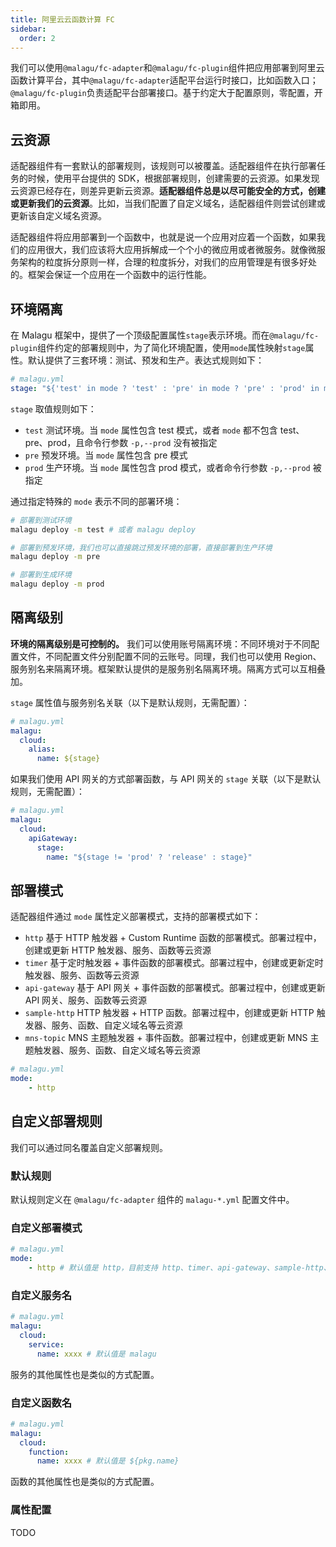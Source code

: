 ```yaml
---
title: 阿里云云函数计算 FC
sidebar:
  order: 2
---
```


我们可以使用`@malagu/fc-adapter`和`@malagu/fc-plugin`组件把应用部署到阿里云函数计算平台，其中`@malagu/fc-adapter`适配平台运行时接口，比如函数入口；`@malagu/fc-plugin`负责适配平台部署接口。基于约定大于配置原则，零配置，开箱即用。

## 云资源

适配器组件有一套默认的部署规则，该规则可以被覆盖。适配器组件在执行部署任务的时候，使用平台提供的 SDK，根据部署规则，创建需要的云资源。如果发现云资源已经存在，则差异更新云资源。**适配器组件总是以尽可能安全的方式，创建或更新我们的云资源**。比如，当我们配置了自定义域名，适配器组件则尝试创建或更新该自定义域名资源。

适配器组件将应用部署到一个函数中，也就是说一个应用对应着一个函数，如果我们的应用很大，我们应该将大应用拆解成一个个小的微应用或者微服务。就像微服务架构的粒度拆分原则一样，合理的粒度拆分，对我们的应用管理是有很多好处的。框架会保证一个应用在一个函数中的运行性能。

## 环境隔离

在 Malagu 框架中，提供了一个顶级配置属性`stage`表示环境。而在`@malagu/fc-plugin`组件约定的部署规则中，为了简化环境配置，使用`mode`属性映射`stage`属性。默认提供了三套环境：测试、预发和生产。表达式规则如下：

```yml
# malagu.yml
stage: "${'test' in mode ? 'test' : 'pre' in mode ? 'pre' : 'prod' in mode ? 'prod' : cliContext.prod ? 'prod' : 'test'}" # test, pre, prod
```

`stage` 取值规则如下：

- `test` 测试环境。当 `mode` 属性包含 test 模式，或者 `mode` 都不包含 test、pre、prod，且命令行参数 `-p,--prod` 没有被指定
- `pre` 预发环境。当 `mode` 属性包含 pre 模式
- `prod` 生产环境。当 `mode` 属性包含 prod 模式，或者命令行参数 `-p,--prod` 被指定

通过指定特殊的 `mode` 表示不同的部署环境：

```bash
# 部署到测试环境
malagu deploy -m test # 或者 malagu deploy

# 部署到预发环境，我们也可以直接跳过预发环境的部署，直接部署到生产环境
malagu deploy -m pre

# 部署到生成环境
malagu deploy -m prod
```

## 隔离级别

**环境的隔离级别是可控制的。** 我们可以使用账号隔离环境：不同环境对于不同配置文件，不同配置文件分别配置不同的云账号。同理，我们也可以使用 Region、服务别名来隔离环境。框架默认提供的是服务别名隔离环境。隔离方式可以互相叠加。

`stage` 属性值与服务别名关联（以下是默认规则，无需配置）：

```yml
# malagu.yml
malagu:
  cloud:
    alias:
      name: ${stage}
```

如果我们使用 API 网关的方式部署函数，与 API 网关的 `stage` 关联（以下是默认规则，无需配置）：

```yml
# malagu.yml
malagu:
  cloud:
    apiGateway:
      stage:
        name: "${stage != 'prod' ? 'release' : stage}"
```

## 部署模式

适配器组件通过 `mode` 属性定义部署模式，支持的部署模式如下：

- `http` 基于 HTTP 触发器 + Custom Runtime 函数的部署模式。部署过程中，创建或更新 HTTP 触发器、服务、函数等云资源
- `timer` 基于定时触发器 + 事件函数的部署模式。部署过程中，创建或更新定时触发器、服务、函数等云资源
- `api-gateway` 基于 API 网关 + 事件函数的部署模式。部署过程中，创建或更新 API 网关、服务、函数等云资源
- `sample-http` HTTP 触发器 + HTTP 函数。部署过程中，创建或更新 HTTP 触发器、服务、函数、自定义域名等云资源
- `mns-topic` MNS 主题触发器 + 事件函数。部署过程中，创建或更新 MNS 主题触发器、服务、函数、自定义域名等云资源

```yml
# malagu.yml
mode:
	- http
```

## 自定义部署规则

我们可以通过同名覆盖自定义部署规则。

### 默认规则

默认规则定义在 `@malagu/fc-adapter` 组件的 `malagu-*.yml` 配置文件中。

### 自定义部署模式

```yml
# malagu.yml
mode:
	- http # 默认值是 http，目前支持 http、timer、api-gateway、sample-http、mns-topic
```

### 自定义服务名

```yml
# malagu.yml
malagu:
  cloud:
    service:
      name: xxxx # 默认值是 malagu
```

服务的其他属性也是类似的方式配置。

### 自定义函数名

```yml
# malagu.yml
malagu:
  cloud:
    function:
      name: xxxx # 默认值是 ${pkg.name}
```

函数的其他属性也是类似的方式配置。

### 属性配置

TODO
